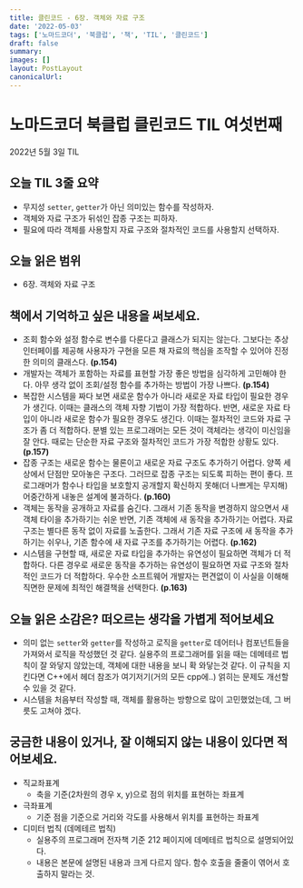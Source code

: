```yaml
---
title: 클린코드 - 6장. 객체와 자료 구조
date: '2022-05-03'
tags: ['노마드코더', '북클럽', '책', 'TIL', '클린코드']
draft: false
summary:
images: []
layout: PostLayout
canonicalUrl:
---
```


# 노마드코더 북클럽 클린코드 TIL 여섯번째

2022년 5월 3일 TIL

## 오늘 TIL 3줄 요약

- 무지성 `setter`, `getter`가 아닌 의미있는 함수를 작성하자.
- 객체와 자료 구조가 뒤섞인 잡종 구조는 피하자.
- 필요에 따라 객체를 사용할지 자료 구조와 절차적인 코드를 사용할지 선택하자.

## 오늘 읽은 범위

- 6장. 객체와 자료 구조

## 책에서 기억하고 싶은 내용을 써보세요.

- 조회 함수와 설정 함수로 변수를 다룬다고 클래스가 되지는 않는다. 그보다는 추상 인터페이를 제공해 사용자가 구현을 모른 채 자료의 핵심을 조작할 수 있어야 진정한 의미의 클래스다. **(p.154)**
- 개발자는 객체가 포함하는 자료를 표현할 가장 좋은 방법을 심각하게 고민해야 한다. 아무 생각 없이 조회/설정 함수를 추가하는 방법이 가장 나쁘다. **(p.154)**
- 복잡한 시스템을 짜다 보면 새로운 함수가 아니라 새로운 자료 타입이 필요한 경우가 생긴다. 이때는 클래스의 객체 자향 기법이 가장 적합하다. 반면, 새로운 자료 타입이 아니라 새로운 함수가 필요한 경우도 생긴다. 이때는 절차적인 코드와 자료 구조가 좀 더 적합하다. 분별 있는 프로그래머는 모든 것이 객체라는 생각이 미신임을 잘 안다. 때로는 단순한 자료 구조와 절차적인 코드가 가장 적합한 상황도 있다. **(p.157)**
- 잡종 구조는 새로운 함수는 물론이고 새로운 자료 구조도 추가하기 어렵다. 양쪽 세상에서 단점만 모아놓은 구조다. 그러므로 잡종 구조는 되도록 피하는 편이 좋다. 프로그래머가 함수나 타입을 보호할지 공개할지 확신하지 못해(더 나쁘게는 무지해) 어중간하게 내놓은 설계에 불과하다. **(p.160)**
- 객체는 동작을 공개하고 자료를 숨긴다. 그래서 기존 동작을 변경하지 않으면서 새 객체 타이을 추가하기는 쉬운 반면, 기존 객체에 새 동작을 추가하기는 어렵다. 자료 구조는 별다른 동작 없이 자료를 노출한다. 그래서 기존 자료 구조에 새 동작을 추가하기는 쉬우나, 기존 함수에 새 자료 구조를 추가하기는 어렵다. **(p.162)**
- 시스템을 구현할 때, 새로운 자료 타입을 추가하는 유연성이 필요하면 객체가 더 적합하다. 다른 경우로 새로운 동작을 추가하는 유연성이 필요하면 자료 구조와 절차적인 코드가 더 적합하다. 우수한 소프트웨어 개발자는 편견없이 이 사실을 이해해 직면한 문제에 최적인 해결책을 선택한다. **(p.163)**

## 오늘 읽은 소감은? 떠오르는 생각을 가볍게 적어보세요

- 의미 없는 `setter`와 `getter`를 작성하고 로직을 `getter`로 데어터나 컴포넌트들을 가져와서 로직을 작성했던 것 같다. 실용주의 프로그래머를 읽을 때는 데메테르 법칙이 잘 와닿지 않았는데, 객체에 대한 내용을 보니 확 와닿는것 같다. 이 규칙을 지킨다면 C++에서 헤더 참조가 여기저기(거의 모든 cpp에..) 얽히는 문제도 개선할 수 있을 것 같다.
- 시스템을 처음부터 작성할 때, 객체를 활용하는 방향으로 많이 고민했었는데, 그 버릇도 고쳐야 겠다.

## 궁금한 내용이 있거나, 잘 이해되지 않는 내용이 있다면 적어보세요.

- 직교좌표계
  - 축을 기준(2차원의 경우 x, y)으로 점의 위치를 표현하는 좌표계
- 극좌표계
  - 기준 점을 기준으로 거리와 각도를 사용해서 위치를 표현하는 좌표계
- 디미터 법칙 (데메테르 법칙)
  - 실용주의 프로그래머 전자책 기준 212 페이지에 데메테르 법칙으로 설명되어있다.
  - 내용은 본문에 설명된 내용과 크게 다르지 않다. 함수 호출을 줄줄이 엮어서 호출하지 말라는 것.
